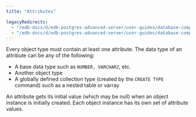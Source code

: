 ```yaml
---
title: "Attributes"

legacyRedirects:
  - "/edb-docs/d/edb-postgres-advanced-server/user-guides/database-compatibility-stored-procedural-language-guide/13/attributes.html"
  - "/edb-docs/d/edb-postgres-advanced-server/user-guides/database-compatibility-stored-procedural-language-guide/latest/attributes.html"
---
```


<div id="attributes" class="registered_link"></div>

Every object type must contain at least one attribute. The data type of an attribute can be any of the following:

-   A base data type such as `NUMBER, VARCHAR2`, etc.
-   Another object type
-   A globally defined collection type (created by the `CREATE TYPE` command) such as a nested table or varray

An attribute gets its initial value (which may be null) when an object instance is initially created. Each object instance has its own set of attribute values.

